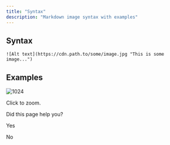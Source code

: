 ```yaml
---
title: "Syntax"
description: "Markdown image syntax with examples"
---
```

## Syntax

```
![Alt text](https://cdn.path.to/some/image.jpg "This is some image...")

```

## Examples

![1024](https://files.readme.io/b8674d6-pizzabro.jpg "pizzabro.jpg")

Click to zoom.

Did this page help you?

Yes

No